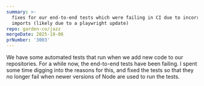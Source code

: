 ```yaml
---
summary: >-
  fixes for our end-to-end tests which were failing in CI due to incorrect
  imports (likely due to a playwright update)
repo: garden-co/jazz
mergeDate: 2025-10-06
prNumber: '3003'
---
```

We have some automated tests that run when we add new code to our repositories. For a while now, the end-to-end tests have been failing. I spent some time digging into the reasons for this, and fixed the tests so that they no longer fail when newer versions of Node are used to run the tests.
